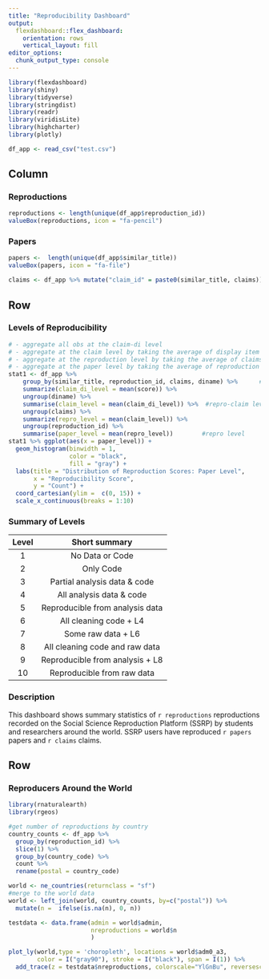 ```yaml
---
title: "Reproducibility Dashboard"
output: 
  flexdashboard::flex_dashboard:
    orientation: rows
    vertical_layout: fill
editor_options: 
  chunk_output_type: console
---
```


```r
library(flexdashboard)
library(shiny)
library(tidyverse)
library(stringdist)       
library(readr)
library(viridisLite)
library(highcharter)
library(plotly)

df_app <- read_csv("test.csv")
```

## Column

### Reproductions

```r
reproductions <- length(unique(df_app$reproduction_id))
valueBox(reproductions, icon = "fa-pencil")
```

### Papers

```r
papers <-  length(unique(df_app$similar_title))
valueBox(papers, icon = "fa-file")

claims <- df_app %>% mutate("claim_id" = paste0(similar_title, claims)) %>% summarise( length( unique(claim_id)) ) %>% as.numeric()
```

## Row {data-height="500"}

### Levels of Reproducibility
```r
# - aggregate all obs at the claim-di level
# - aggregate at the claim level by taking the average of display item (one per di)
# - aggregate at the reproduction level by taking the average of claims (one per claim)
# - aggregate at the paper level by taking the average of reproduction (one per repro)
stat1 <- df_app %>% 
    group_by(similar_title, reproduction_id, claims, diname) %>%      #repro-claim-di level (min? max? median? it should not matter)
    summarize(claim_di_level = mean(score)) %>% 
    ungroup(diname) %>% 
    summarise(claim_level = mean(claim_di_level)) %>%  #repro-claim level (min? max? median?)
    ungroup(claims) %>% 
    summarize(repro_level = mean(claim_level)) %>% 
    ungroup(reproduction_id) %>% 
    summarise(paper_level = mean(repro_level))        #repro level 
stat1 %>% ggplot(aes(x = paper_level)) +
  geom_histogram(binwidth = 1,
                 color = "black",
                 fill = "gray") +
  labs(title = "Distribution of Reproduction Scores: Paper Level",
       x = "Reproducibility Score",
       y = "Count") +
  coord_cartesian(ylim =  c(0, 15)) +
  scale_x_continuous(breaks = 1:10)
```


### Summary of Levels

| Level | Short summary                      |
|:-----:|:----------------------------------:|
| 1     | No Data or Code                    |
| 2     | Only Code                          |
| 3     | Partial analysis data & code       |
| 4     | All analysis data & code           |
| 5     | Reproducible from analysis data    |
| 6     | All cleaning code + L4             |
| 7     | Some raw data     + L6             |
| 8     | All cleaning code and raw data     |
| 9     | Reproducible from analysis  + L8   |
| 10    | Reproducible from raw data         |


### Description

This dashboard shows summary statistics of `r reproductions` reproductions recorded on the Social Science Reproduction Platform (SSRP) by students and researchers around the world. SSRP users have reproduced `r papers` papers and `r claims` claims. 

## Row {data-height="500"}

### Reproducers Around the World

```r
library(rnaturalearth)
library(rgeos)

#get number of reproductions by country
country_counts <- df_app %>% 
  group_by(reproduction_id) %>% 
  slice(1) %>%
  group_by(country_code) %>% 
  count %>% 
  rename(postal = country_code)

world <- ne_countries(returnclass = "sf")
#merge to the world data 
world <- left_join(world, country_counts, by=c("postal")) %>% 
  mutate(n =  ifelse(is.na(n), 0, n))

testdata <- data.frame(admin = world$admin,
                       nreproductions = world$n
                       )

plot_ly(world,type = 'choropleth', locations = world$adm0_a3,
        color = I("gray90"), stroke = I("black"), span = I(1)) %>%
  add_trace(z = testdata$nreproductions, colorscale="YlGnBu", reversescale=T)
```


<!--
### Universities  

| University | Number of Reproductions |
|:-------------------:|:------:|
| UC Berkeley         | `r reproductions`      |
|                     |        |
|                     |        |

-->


